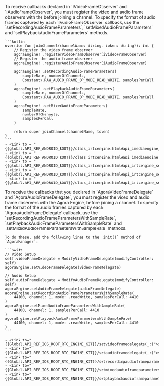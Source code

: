 <PlatformWrapper platform="android">
    To receive callbacks declared in `IVideoFrameObserver` and `IAudioFrameObserver`, you must register the video and audio frame observers with the <Vg k="ENGINE" /> before joining a channel. To specify the format of audio frames captured by each `IAudioFrameObserver` callback, use the `setRecordingAudioFrameParameters`, `setMixedAudioFrameParameters` and `setPlaybackAudioFrameParameters` methods.

    ```kotlin
    override fun joinChannel(channelName: String, token: String?): Int {
        // Register the video frame observer
        agoraEngine!!.registerVideoFrameObserver(iVideoFrameObserver)
        // Register the audio frame observer
        agoraEngine!!.registerAudioFrameObserver(iAudioFrameObserver)

        agoraEngine!!.setRecordingAudioFrameParameters(
            sampleRate, numberOfChannels,
            Constants.RAW_AUDIO_FRAME_OP_MODE_READ_WRITE, samplesPerCall
        )
        agoraEngine!!.setPlaybackAudioFrameParameters(
            sampleRate, numberOfChannels,
            Constants.RAW_AUDIO_FRAME_OP_MODE_READ_WRITE, samplesPerCall
        )
        agoraEngine!!.setMixedAudioFrameParameters(
            sampleRate,
            numberOfChannels,
            samplesPerCall
        )

        return super.joinChannel(channelName, token)
    }
    ```
    - <Link to = "{{global.API_REF_ANDROID_ROOT}}/class_irtcengine.html#api_imediaengine_registeraudioframeobserver">registerAudioFrameObserver</Link>
    - <Link to = "{{global.API_REF_ANDROID_ROOT}}/class_irtcengine.html#api_imediaengine_registervideoframeobserver">registerVideoFrameObserver</Link>
    - <Link to = "{{global.API_REF_ANDROID_ROOT}}/class_irtcengine.html#api_irtcengine_setrecordingaudioframeparameters">setRecordingAudioFrameParameters</Link>
    - <Link to = "{{global.API_REF_ANDROID_ROOT}}/class_irtcengine.html#api_irtcengine_setrecordingaudioframeparameters">setRecordingAudioFrameParameters</Link>
    - <Link to = "{{global.API_REF_ANDROID_ROOT}}/class_irtcengine.html#api_irtcengine_setplaybackaudioframeparameters">setPlaybackAudioFrameParameters</Link>
</PlatformWrapper>
<PlatformWrapper platform="ios">
    To receive the callbacks that you declared in `AgoraVideoFrameDelegate` and `AgoraAudioFrameDelegate`, you must register the video and audio frame observers with the Agora Engine, before joining a channel. To specify the format of the audio frames captured by each `AgoraAudioFrameDelegate` callback, use the `setRecordingAudioFrameParametersWithSampleRate`, `setPlaybackAudioFrameParametersWithSampleRate` and `setMixedAudioFrameParametersWithSampleRate` methods.

    To do these, add the following lines to the `init()` method of `AgoraManager`:

    ```swift
    // Video Setup
    self.videoFrameDelegate = ModifyVideoFrameDelegate(modifyController: self)
    agoraEngine.setVideoFrameDelegate(videoFrameDelegate)

    // Audio Setup
    self.audioFrameDelegate = ModifyAudioFrameDelegate(modifyController: self)
    agoraEngine.setAudioFrameDelegate(audioFrameDelegate)
    agoraEngine.setRecordingAudioFrameParametersWithSampleRate(
        44100, channel: 1, mode: .readWrite, samplesPerCall: 4410
    )
    agoraEngine.setMixedAudioFrameParametersWithSampleRate(
        44100, channel: 1, samplesPerCall: 4410
    )
    agoraEngine.setPlaybackAudioFrameParametersWithSampleRate(
        44100, channel: 1, mode: .readWrite, samplesPerCall: 4410
    )
    ```

    - <Link to="{{Global.API_REF_IOS_ROOT_RTC_ENGINE_KIT}}/setvideoframedelegate(_:)">setVideoFrameDelegate</Link>
    - <Link to="{{Global.API_REF_IOS_ROOT_RTC_ENGINE_KIT}}/setaudioframedelegate(_:)">setAudioFrameDelegate</Link>
    - <Link to="{{Global.API_REF_IOS_ROOT_RTC_ENGINE_KIT}}/setrecordingaudioframeparameterswithsamplerate(_:channel:mode:samplespercall:)">setRecordingAudioFrameParametersWithSampleRate</Link>
    - <Link to="{{Global.API_REF_IOS_ROOT_RTC_ENGINE_KIT}}/setmixedaudioframeparameterswithsamplerate(_:channel:samplespercall:)">setMixedAudioFrameParametersWithSampleRate</Link>
    - <Link to="{{Global.API_REF_IOS_ROOT_RTC_ENGINE_KIT}}/setplaybackaudioframeparameterswithsamplerate(_:channel:mode:samplespercall:)">setPlaybackAudioFrameParametersWithSampleRate</Link>

</PlatformWrapper>